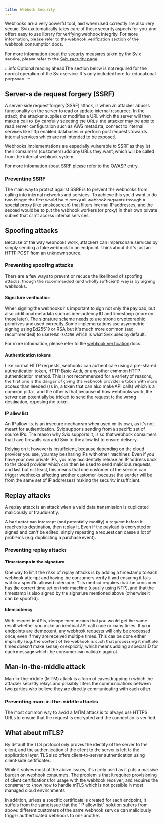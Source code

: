 ```yaml
---
title: Webhook Security
---
```


Webhooks are a very powerful tool, and when used correctly are also very secure. Svix automatically takes care of these security aspects for you, and offers easy to use library for verifying webhook integrity. For more information, please refer to the [webhook verification section](/receiving/verifying-payloads/why) of the webhook consumption docs.

For more information about the security measures taken by the Svix service, please refer to the [Svix security page](https://www.svix.com/security/).

:::info Optional reading ahead
The section below is not required for the normal operation of the Svix service. It's only included here for educational purposes.
:::

## Server-side request forgery (SSRF)

A server-side request forgery (SSRF) attack, is when an attacker abuses functionality on the server to read or update internal resources. In the attack, the attacker supplies or modifies a URL which the server will then make a call to. By carefully selecting the URLs, the attacker may be able to read server configuration such as AWS metadata, connect to internal services like http enabled databases or perform post requests towards internal services which are not intended to be exposed.

Webhooks implementations are especially vulnerable to SSRF as they let their consumers (customers) add any URLs they want, which will be called from the internal webhook system.

For more information about SSRF please refer to the [OWASP entry](https://owasp.org/www-community/attacks/Server_Side_Request_Forgery).

### Preventing SSRF

The main way to protect against SSRF is to prevent the webhooks from calling into internal networks and services. To achieve this you'd want to do two things: the first would be to proxy all webhook requests through a special proxy (like [smokescreen](https://github.com/stripe/smokescreen)) that filters internal IP addresses, and the second would be to put the webhook workers (or proxy) in their own private subnet that can't access internal services.

## Spoofing attacks

Because of the way webhooks work, attackers can impersonate services by simply sending a fake webhook to an endpoint. Think about it: it's just an HTTP POST from an unknown source.


### Preventing spoofing attacks

There are a few ways to prevent or reduce the likelihood of spoofing attacks, though the recommended (and wholly sufficient) way is by signing webhooks.

#### Signature verification

When signing the webhooks it's important to sign not only the payload, but also additional metadata such as idempotency ID and timestamp (more on those later). The signature scheme needs to use strong cryptographic primitives and used correctly. Some implementations use asymmetric signing using Ed25519 or RSA, but it's much more common (and recommended) to use `HMAC-SHA256` which is what Svix uses by default.

For more information, please refer to the [webhook verification](/receiving/verifying-payloads/how-manual) docs.

#### Authentication tokens

Like normal HTTP requests, webhooks can authenticate using a pre-shared authentication token, HTTP Basic Auth, or any other common HTTP authentication method. This is not recommended for a variety of reasons, the first one is the danger of giving the webhook provider a token with more access than needed (as in, a token that can also make API calls) which is a common pitfall, and the other is that because of how webhooks work, the server can potentially be tricked to send the request to the wrong destination, exposing the token.


#### IP allow list

An IP allow list is an insecure mechanism when used on its own, as it's not meant for authentication. Svix supports sending from a specific set of source IPs. The reason why Svix supports it, is so that webhook consumers that have firewalls can add Svix to the allow list to ensure delivery.

Relying on it however is insufficient, because depending on the cloud provider you use, you may be sharing IPs with other machines. Even if you have your own private IPs, you may accidentally release an IP address back to the cloud provider which can then be used to send malicious requests, and last but not least, this means that one customer of the service can trigger webhooks affecting another customer (because the sender will be from the same set of IP addresses) making the security insufficient.

## Replay attacks

A replay attack is an attack when a valid data transmission is duplicated maliciously or fraudulently.

A bad actor can intercept (and potentially modify) a request before it reaches its destination, then replay it. Even if the payload is encrypted or signed and can't be edited, simply repeating a request can cause a lot of problems (e.g. duplicating a purchase event).

### Preventing replay attacks

#### Timestamps in the signature

One way to limit the risks of replay attacks is by adding a timestamp to each webhook attempt and having the consumers verify it and ensuring it falls within a specific allowed tolerance. This method requires that the consumer has the correct time set on their machine (usually using NTP), and that the timestamp is also signed by the signature mentioned above (otherwise it can be spoofed).

#### Idempotency

With respect to APIs, idempotence means that you would get the same result whether you make an identical API call once or many times. If your endpoints are idempotent, any webhook requests will only be processed once, even if they are received multiple times. This can be done either implicitly (e.g. the content of the webhook is such that processing it multiple times doesn't make sense) or explicitly, which means adding a special ID for each message which the consumer can validate against.


## Man-in-the-middle attack

Man-in-the-middle (MITM) attack is a form of eavesdropping in which the attacker secretly relays and possibly alters the communications between two parties who believe they are directly communicating with each other.

### Preventing man-in-the-middle attacks

The most common way to avoid a MITM attack is to always use HTTPS URLs to ensure that the request is encrypted and the connection is verified.


## What about mTLS?

By default the TLS protocol only proves the identity of the server to the client, and the authentication of the client to the server is left to the application layer. TLS also offers client-to-server authentication using client-side certificates.

While it solves most of the above issues, it's rarely used as it puts a massive burden on webhook consumers. The problem is that it requires provisioning of client certifications for usage with the webhook receiver, and requires the consumer to know how to handle mTLS which is not possible in most managed cloud environments.

In addition, unless a specific certificate is created for each endpoint, it suffers from the same issue that the "IP allow list" solution suffers from above: different customers of the same webhook service can maliciously trigger authenticated webhooks to one another.
